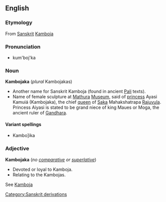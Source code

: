 ==English==

===Etymology===
From [[Sanskrit]] [[Kamboja]]

===Pronunciation===
*kum'boj'ka

===Noun===
'''Kambojaka''' (''plural'' Kambojakas)

*Another name for Sanskrit Kamboja (found in ancient [[Pali]] texts).
*Name of female sculpture  at [[Mathura]] [[Museum]], said of [[princess]] Ayasi Kamuiá  (Kambojaka), the chief [[queen]] of [[Saka]] Mahakshatrapa [[Rajuvula]]. Princess Aiyasi is stated to be grand niece of king Maues or Moga, the ancient ruler of [[Gandhara]].

====Variant spellings====

*Kambo]ika

===Adjective===
<!-- this may be another case of a noun used adjectivally. -->
'''Kambojaka''' (''no [[comparative]] or [[superlative]]'')

*Devoted or loyal to Kamboja. 
*Relating to the Kambojas.

See [[Kamboja]]

[[Category:Sanskrit derivations]]